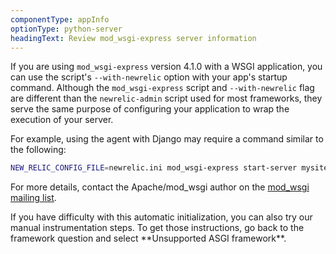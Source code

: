 ```yaml
---
componentType: appInfo
optionType: python-server
headingText: Review mod_wsgi-express server information
---
```


If you are using `mod_wsgi-express` version 4.1.0 with a WSGI application, you can use the script's `--with-newrelic` option with your app's startup command. Although the `mod_wsgi-express` script and `--with-newrelic` flag are different than the `newrelic-admin` script used for most frameworks, they serve the same purpose of configuring your application to wrap the execution of your server.

For example, using the agent with Django may require a command similar to the following:

```sh
NEW_RELIC_CONFIG_FILE=newrelic.ini mod_wsgi-express start-server mysite/wsgi.py --with-newrelic
```

For more details, contact the Apache/mod_wsgi author on the [mod_wsgi mailing list](http://code.google.com/p/modwsgi/wiki/WhereToGetHelp?tm=6#Asking_Your).

<Callout variant="tip">
  If you have difficulty with this automatic initialization, you can also try our manual instrumentation steps. To get those instructions, go back to the framework question and select **Unsupported ASGI framework**.
</Callout>
